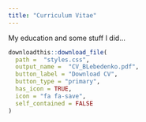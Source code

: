 ```yaml
---
title: "Curriculum Vitae"
---
```


My education and some stuff I did...

```r
downloadthis::download_file(
  path =  "styles.css",
  output_name =  "CV_BLebedenko.pdf",
  button_label = "Download CV",
  button_type = "primary",
  has_icon = TRUE,
  icon = "fa fa-save",
  self_contained = FALSE
)
```

